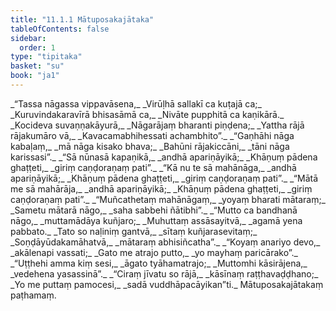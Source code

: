 ```yaml
---
title: "11.1.1 Mātuposakajātaka"
tableOfContents: false
sidebar:
  order: 1
type: "tipitaka"
basket: "su"
book: "ja1"
---
```



<DynamicBreadcrumb />

<Division number="1" book="ja1" bookNo="22" page="71">

<Paragraph number="2107" type="verses" book="ja1">
_“Tassa nāgassa vippavāsena,_  
_Virūḷhā sallakī ca kuṭajā ca;_  
_Kuruvindakaravīrā bhisasāmā ca,_  
_Nivāte pupphitā ca kaṇikārā._  

</Paragraph>

</Division>
<Division number="2" book="ja1" bookNo="22" page="71">

<Paragraph number="2108" type="verses" book="ja1">
_Kocideva suvaṇṇakāyurā,_  
_Nāgarājaṃ bharanti piṇḍena;_  
_Yattha rājā rājakumāro vā,_  
_Kavacamabhihessati achambhito”._  

</Paragraph>

</Division>
<Division number="3" book="ja1" bookNo="22" page="93">

<Paragraph number="2109" type="verses" book="ja1">
_“Gaṇhāhi nāga kabaḷaṃ,_  
_mā nāga kisako bhava;_  
_Bahūni rājakiccāni,_  
_tāni nāga karissasi”._  

</Paragraph>

</Division>
<Division number="4" book="ja1" bookNo="22" page="71">

<Paragraph number="2110" type="verses" book="ja1">
_“Sā nūnasā kapaṇikā,_  
_andhā apariṇāyikā;_  
_Khāṇuṃ pādena ghaṭṭeti,_  
_giriṃ caṇḍoraṇaṃ pati”._  

</Paragraph>

</Division>
<Division number="5" book="ja1" bookNo="22" page="71">

<Paragraph number="2111" type="verses" book="ja1">
_“Kā nu te sā mahānāga,_  
_andhā apariṇāyikā;_  
_Khāṇuṃ pādena ghaṭṭeti,_  
_giriṃ caṇḍoraṇaṃ pati”._  

</Paragraph>

</Division>
<Division number="6" book="ja1" bookNo="22" page="71">

<Paragraph number="2112" type="verses" book="ja1">
_“Mātā me sā mahārāja,_  
_andhā apariṇāyikā;_  
_Khāṇuṃ pādena ghaṭṭeti,_  
_giriṃ caṇḍoraṇaṃ pati”._  

</Paragraph>

</Division>
<Division number="7" book="ja1" bookNo="22" page="71">

<Paragraph number="2113" type="verses" book="ja1">
_“Muñcathetaṃ mahānāgaṃ,_  
_yoyaṃ bharati mātaraṃ;_  
_Sametu mātarā nāgo,_  
_saha sabbehi ñātibhi”._  

</Paragraph>

</Division>
<Division number="8" book="ja1" bookNo="22" page="72">

<Paragraph number="2114" type="verses" book="ja1">
_“Mutto ca bandhanā nāgo,_  
_muttamādāya kuñjaro;_  
_Muhuttaṃ assāsayitvā,_  
_agamā yena pabbato._  

</Paragraph>

</Division>
<Division number="9" book="ja1" bookNo="22" page="72">

<Paragraph number="2115" type="verses" book="ja1">
_Tato so naḷiniṃ gantvā,_  
_sītaṃ kuñjarasevitaṃ;_  
_Soṇḍāyūdakamāhatvā,_  
_mātaraṃ abhisiñcatha”._  

</Paragraph>

</Division>
<Division number="10" book="ja1" bookNo="22" page="72">

<Paragraph number="2116" type="verses" book="ja1">
_“Koyaṃ anariyo devo,_  
_akālenapi vassati;_  
_Gato me atrajo putto,_  
_yo mayhaṃ paricārako”._  

</Paragraph>

</Division>
<Division number="11" book="ja1" bookNo="22" page="72">

<Paragraph number="2117" type="verses" book="ja1">
_“Uṭṭhehi amma kiṃ sesi,_  
_āgato tyāhamatrajo;_  
_Muttomhi kāsirājena,_  
_vedehena yasassinā”._  

</Paragraph>

</Division>
<Division number="12" book="ja1" bookNo="22" page="72">

<Paragraph number="2118" type="verses" book="ja1">
_“Ciraṃ jīvatu so rājā,_  
_kāsīnaṃ raṭṭhavaḍḍhano;_  
_Yo me puttaṃ pamocesi,_  
_sadā vuddhāpacāyikan”ti._  


</Paragraph>
</Division>

<Paragraph number="2119" type="center" book="ja1">
Mātuposakajātakaṃ paṭhamaṃ.
</Paragraph>